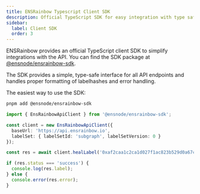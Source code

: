 ```yaml
---
title: ENSRainbow Typescript Client SDK
description: Official TypeScript SDK for easy integration with type safety and caching.
sidebar:
  label: Client SDK
  order: 3
---
```



ENSRainbow provides an official TypeScript client SDK to simplify integrations with the API. You can find the SDK package at [@ensnode/ensrainbow-sdk](https://github.com/namehash/ensnode/tree/main/packages/ensrainbow-sdk).

The SDK provides a simple, type-safe interface for all API endpoints and handles proper formatting of labelhashes and error handling.

<LinkCard
  title="@ensnode/ensrainbow-sdk"
  description="View the ENSRainbow SDK source code on GitHub"
  href="https://github.com/namehash/ensnode/tree/main/packages/ensrainbow-sdk"
/>

The easiest way to use the SDK:

```bash
pnpm add @ensnode/ensrainbow-sdk
```

```ts title="heal.ts"
import { EnsRainbowApiClient } from '@ensnode/ensrainbow-sdk';

const client = new EnsRainbowApiClient({
  baseUrl: 'https://api.ensrainbow.io',
  labelSet: { labelSetId: 'subgraph', labelSetVersion: 0 }
});

const res = await client.healLabel('0xaf2caa1c2ca1d027f1ac823b529d0a67cd144264b2789fa2ea4d63a67c7103cc');

if (res.status === 'success') {
  console.log(res.label);
} else {
  console.error(res.error);
}
```

<Readme />
